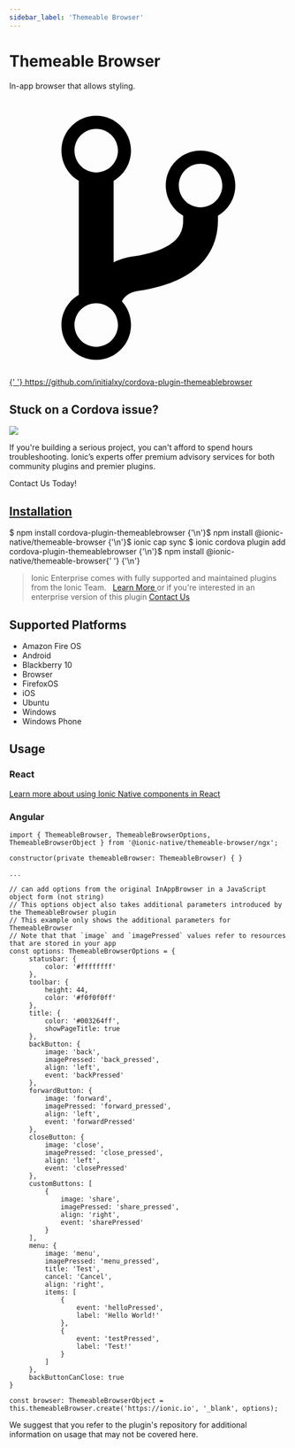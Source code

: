 ```yaml
---
sidebar_label: 'Themeable Browser'
---
```



# Themeable Browser

In-app browser that allows styling.

<p>
  <a
    href="https://github.com/initialxy/cordova-plugin-themeablebrowser"
    target="_blank"
    rel="noopener"
    className="git-link"
  >
    <svg viewBox="0 0 512 512">
      <path d="M416 160c0-35.3-28.7-64-64-64s-64 28.7-64 64c0 23.7 12.9 44.3 32 55.4v8.6c0 19.9-7.8 33.7-25.3 44.9-15.4 9.8-38.1 17.1-67.5 21.5-14 2.1-25.7 6-35.2 10.7V151.4c19.1-11.1 32-31.7 32-55.4 0-35.3-28.7-64-64-64S96 60.7 96 96c0 23.7 12.9 44.3 32 55.4v209.2c-19.1 11.1-32 31.7-32 55.4 0 35.3 28.7 64 64 64s64-28.7 64-64c0-16.6-6.3-31.7-16.7-43.1 1.9-4.9 9.7-16.3 29.4-19.3 38.8-5.8 68.9-15.9 92.3-30.8 36-22.8 55-57 55-98.8v-8.6c19.1-11.1 32-31.7 32-55.4zM160 56c22.1 0 40 17.9 40 40s-17.9 40-40 40-40-17.9-40-40 17.9-40 40-40zm0 400c-22.1 0-40-17.9-40-40s17.9-40 40-40 40 17.9 40 40-17.9 40-40 40zm192-256c-22.1 0-40-17.9-40-40s17.9-40 40-40 40 17.9 40 40-17.9 40-40 40z"></path>
    </svg>{' '}
    https://github.com/initialxy/cordova-plugin-themeablebrowser
  </a>
</p>

<h2>Stuck on a Cordova issue?</h2>
<DocsCard
  className="cordova-ee-card"
  header="Don't waste precious time on plugin issues."
  href="https://ionicframework.com/sales?product_of_interest=Ionic%20Native"
>
  <div>
    <img src={require('./_assets/img/native-cordova-bot.png').default} class="cordova-ee-img" />
    <p>
      If you're building a serious project, you can't afford to spend hours troubleshooting. Ionic’s experts offer
      premium advisory services for both community plugins and premier plugins.
    </p>
    <DocsButton className="native-ee-detail">Contact Us Today!</DocsButton>
  </div>
</DocsCard>

<h2 id="installation">
  <a href="#installation">Installation</a>
</h2>
<Tabs
  groupId="runtime"
  defaultValue="Capacitor"
  values={[
    { value: 'Capacitor', label: 'Capacitor' },
    { value: 'Cordova', label: 'Cordova' },
    { value: 'Enterprise', label: 'Enterprise' },
  ]}
>
  <TabItem value="Capacitor">
    <CodeBlock className="language-shell">
      $ npm install cordova-plugin-themeablebrowser {'\n'}$ npm install @ionic-native/themeable-browser {'\n'}$ ionic
      cap sync
    </CodeBlock>
  </TabItem>
  <TabItem value="Cordova">
    <CodeBlock className="language-shell">
      $ ionic cordova plugin add cordova-plugin-themeablebrowser {'\n'}$ npm install @ionic-native/themeable-browser{' '}
      {'\n'}
    </CodeBlock>
  </TabItem>
  <TabItem value="Enterprise">
    <blockquote>
      Ionic Enterprise comes with fully supported and maintained plugins from the Ionic Team. &nbsp;
      <a class="btn" href="https://ionic.io/docs/premier-plugins">
        Learn More
      </a> or if you're interested in an enterprise version of this plugin <a
        class="btn"
        href="https://ionicframework.com/sales?product_of_interest=Ionic%20Enterprise%20Engine"
      >
        Contact Us
      </a>
    </blockquote>
  </TabItem>
</Tabs>

## Supported Platforms

- Amazon Fire OS
- Android
- Blackberry 10
- Browser
- FirefoxOS
- iOS
- Ubuntu
- Windows
- Windows Phone

## Usage

### React

[Learn more about using Ionic Native components in React](../native-community.mdx#react)

### Angular

```tsx
import { ThemeableBrowser, ThemeableBrowserOptions, ThemeableBrowserObject } from '@ionic-native/themeable-browser/ngx';

constructor(private themeableBrowser: ThemeableBrowser) { }

...

// can add options from the original InAppBrowser in a JavaScript object form (not string)
// This options object also takes additional parameters introduced by the ThemeableBrowser plugin
// This example only shows the additional parameters for ThemeableBrowser
// Note that that `image` and `imagePressed` values refer to resources that are stored in your app
const options: ThemeableBrowserOptions = {
     statusbar: {
         color: '#ffffffff'
     },
     toolbar: {
         height: 44,
         color: '#f0f0f0ff'
     },
     title: {
         color: '#003264ff',
         showPageTitle: true
     },
     backButton: {
         image: 'back',
         imagePressed: 'back_pressed',
         align: 'left',
         event: 'backPressed'
     },
     forwardButton: {
         image: 'forward',
         imagePressed: 'forward_pressed',
         align: 'left',
         event: 'forwardPressed'
     },
     closeButton: {
         image: 'close',
         imagePressed: 'close_pressed',
         align: 'left',
         event: 'closePressed'
     },
     customButtons: [
         {
             image: 'share',
             imagePressed: 'share_pressed',
             align: 'right',
             event: 'sharePressed'
         }
     ],
     menu: {
         image: 'menu',
         imagePressed: 'menu_pressed',
         title: 'Test',
         cancel: 'Cancel',
         align: 'right',
         items: [
             {
                 event: 'helloPressed',
                 label: 'Hello World!'
             },
             {
                 event: 'testPressed',
                 label: 'Test!'
             }
         ]
     },
     backButtonCanClose: true
}

const browser: ThemeableBrowserObject = this.themeableBrowser.create('https://ionic.io', '_blank', options);

```

We suggest that you refer to the plugin's repository for additional information on usage that may not be covered here.

